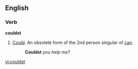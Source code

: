 ==English==
===Verb===
'''couldst'''

#{{archaic}} [[could|Could]].  An obsolete form of the 2nd person singular of [[can]].
#:'''Couldst''' ''you help me?''

[[vi:couldst]]